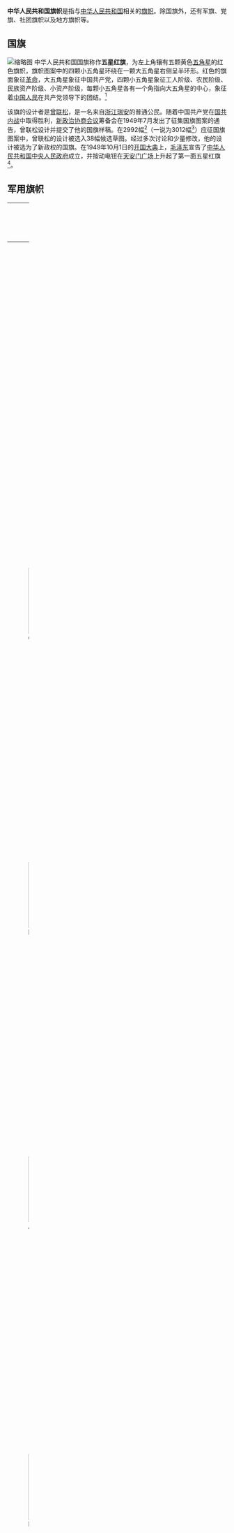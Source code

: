 {{About|中华人民共和国使用的旗帜|中国其他政权及历史上使用的旗帜|兩岸四地旗幟列表}}
'''中华人民共和国旗帜'''是指与[[中华人民共和国|中华人民共和国]]相关的[[旗帜|旗帜]]。除国旗外，还有军旗、党旗、社团旗帜以及地方旗帜等。
== 国旗 ==
{{main|中华人民共和国国旗}}
[[File:Flag_of_the_People's_Republic_of_China.svg|缩略图]]
中华人民共和国国旗称作'''五星红旗'''，为左上角镶有五颗黄色[[五角星|五角星]]的红色旗帜，旗帜图案中的四颗小五角星环绕在一颗大五角星右侧呈半环形。红色的旗面象征[[革命|革命]]，大五角星象征中国共产党，四颗小五角星象征工人阶级、农民阶级、民族资产阶级、小资产阶级，每颗小五角星各有一个角指向大五角星的中心，象征着[[中国人|中国人民]]在共产党领导下的团结。<ref>{{cite book | last = 马 | first = 全洲 | authorlink = | author2 = 周凯军 | title = 国旗·国徽·国歌的故事 | publisher = 解放军出版社 | date = 2009-04-01 | location = 北京 | pages = 1 | url = | doi = | id = | isbn = 9787506557290 }}</ref>

该旗的设计者是[[曾联松|曾联松]]，是一名来自[[浙江省|浙江]][[瑞安市|瑞安]]的普通公民。随着中国共产党在[[国共内战|国共内战]]中取得胜利，[[中国人民政治协商会议|新政治协商会议]]筹备会在1949年7月发出了征集国旗图案的通告，曾联松设计并提交了他的国旗样稿。在2992幅<ref name="peopleprcflag">{{cite news|url=http://dangshi.people.com.cn/GB/85040/9850276.html|title=全国人民踊跃参与设计 1个月内应征国旗图案达2992幅|author=陈宇|publisher=中国共产党新闻网|date=2009-08-13|accessdate=2009-11-05|archive-date=2011-02-09|archive-url=https://web.archive.org/web/20110209092035/http://dangshi.people.com.cn/GB/85040/9850276.html|dead-url=no}}</ref>（一说为3012幅<ref name="govprcflag">{{cite web|url=http://www.gov.cn/test/2005-05/24/content_18247.htm|title=中华人民共和国国旗|publisher=中国政府网|date=2005-05-24|accessdate=2009-11-08|archive-date=2009-12-08|archive-url=https://web.archive.org/web/20091208094411/http://www.gov.cn/test/2005-05/24/content_18247.htm|dead-url=no}}</ref>）应征国旗图案中，曾联松的设计被选入38幅候选草图。经过多次讨论和少量修改，他的设计被选为了新政权的国旗。在1949年10月1日的[[中华人民共和国开国大典|开国大典]]上，[[毛泽东|毛泽东]]宣告了[[中华人民共和国中央人民政府_(1949年－1954年)|中华人民共和国中央人民政府]]成立，并按动电钮在[[天安门广场|天安门广场]]上升起了第一面五星红旗<ref name="mzdtam">{{cite web|author=陈宇|title=组图：开国大典 毛泽东升起第一面五星红旗 (5)|url=http://dangshi.people.com.cn/GB/151935/163464/9840022.html|publisher=中国共产党新闻网|accessdate=2012-08-20|date=2009年8月12日|archive-date=2014-06-05|archive-url=https://web.archive.org/web/20140605051054/http://dangshi.people.com.cn/GB/151935/163464/9840022.html|dead-url=yes}}</ref>。

== 军用旗帜 ==
{{主条目|中国人民解放军军旗|中国人民武装警察部队旗}}

{| class="wikitable"  width="100%" 
|-
! width="10%"| 旗帜
! width="20%"| 名称
! width="20%"| 使用时间
! width="25%"| 图案
! width="25%"| 简介

|- align="center"
| {{ListFlag|People's Liberation Army Flag of the People's Republic of China.svg|150px|border=0}}
| [[中国人民解放军军旗|中国人民解放军军旗]]
| 1949年6月15日至今
| 旗面红地，上缀金黄色的五角星及“八一”两字<ref>{{cite web|title=中国人民解放军军旗、军徽、军歌|url=http://news.xinhuanet.com/ziliao/2004-06/23/content_1542456.htm|publisher=新华网|accessdate=2012-08-19|archive-date=2016-07-11|archive-url=https://web.archive.org/web/20160711142438/http://news.xinhuanet.com/ziliao/2004-06/23/content_1542456.htm|dead-url=no}}</ref>
| “八一”代表1927年8月1日[[南昌起义|南昌起义]]，南昌起义是中国共产党独立建设武装力量的开始<ref>{{cite web|author=《中国大百科全书·中国历史卷》|title=八一南昌起义-起义简介|url=http://81.china1840-1949.net.cn/qyjj.htm|publisher=八一南昌起义纪念馆|accessdate=2012-08-19|deadurl=yes|archiveurl=https://web.archive.org/web/20040611014112/http://81.china1840-1949.net.cn/qyjj.htm|archivedate=2004-06-11}}</ref>

|- align="center"
| [[File:Ground_Force_Flag_of_the_People's_Republic_of_China.svg|150px]]
| [[中国人民解放军军旗#军种旗帜|中国人民解放军陆军军旗]]
| 1992年9月5日至今
| 上半部分（八分之五）保持三军军旗的基本样式，下半部分（八分之三）为草绿色旗面。草绿色旗面象征大地。
| 

|- align="center"
| [[File:Naval_Ensign_of_the_People's_Republic_of_China.svg|150px]]
| [[中国人民解放军军旗#军种旗帜|中国人民解放军海军军旗]]
| 1992年9月5日至今
| 上半部分（八分之五）保持三军军旗的基本样式，下半部分（八分之三）缀三蓝两白的五道条纹。蓝白条纹象征大海和波涛
| 

|- align="center"
| [[File:Air_Force_Flag_of_the_People's_Republic_of_China.svg|150px]]
| [[中国人民解放军军旗#军种旗帜|中国人民解放军空军军旗]]
| 1992年9月5日至今
| 上半部分（八分之五）保持三军军旗的基本样式，下半部分（八分之三）为天蓝色旗面。天蓝色旗面象征天空
| 

|- align="center"
| [[File:Rocket_Force_Flag_of_the_People's_Republic_of_China.svg|150px]]
| [[中国人民解放军军旗#军种旗帜|中国人民解放军火箭军军旗]]
| 2016年7月1日至今
| 上半部分（八分之五）保持三军军旗的基本样式，下半部分（八分之三）为金黄色旗面。金黄色旗面象征导弹发射时的火焰。<ref>{{cite web|url=http://military.people.com.cn/n1/2016/0701/c1011-28516063.html|title=火箭军官兵身着新式军装亮相人民大会堂|accessdate=2016-12-13|archive-date=2020-11-04|archive-url=https://web.archive.org/web/20201104131431/http://military.people.com.cn/n1/2016/0701/c1011-28516063.html|dead-url=no}}</ref>
| 

|- align="center"
| [[File:People's_Armed_Police_Flag.svg|150px]]
| [[中国人民武装警察部队旗|中国人民武装警察部队旗]]
| 2018年1月10日至今
| 上半部分（八分之五）保持三军军旗的基本样式，下半部分（八分之三）镶嵌三个深橄榄绿条。橄榄绿条代表武警部队担负维护国家政治安全和社会稳定、[[中国人民武装警察部队海警总队|海上维权执法]]、防卫作战三类主要任务及力量构成<ref>{{cite web|url=http://www.mod.gov.cn/topnews/2018-01/10/content_4802151.htm|title=国防部新闻发言人吴谦就武警部队旗寓意答问|date=2018-01-10|publisher=[[中华人民共和国国防部|中华人民共和国国防部]]|accessdate=2019-02-15|archive-date=2020-10-04|archive-url=https://web.archive.org/web/20201004005022/http://www.mod.gov.cn/topnews/2018-01/10/content_4802151.htm|dead-url=no}}</ref>
| 

|- align="center"
| [[File:Naval_Jack_of_the_People's_Republic_of_China_(1950s).svg|150px]]
| [[中国人民解放军军旗#军种旗帜|中国人民解放军海军舰艏旗]]
| 1950年代
| 
| 1950年代的海军舰艏旗，后被废除，以八一军旗取代之。
|}

== 政党、社团旗帜 ==
{{main|中国共产党党旗党徽}}
{| class="wikitable"  width="100%" 
|-
! width="10%"| 旗帜
! width="20%"| 名称
! width="20%"| 使用时间
! width="25%"| 图案
! width="25%"| 简介

|- align="center"
| {{ListFlag|Flag of the Chinese Communist Party.svg|150px|border=0}}
| [[中国共产党党旗党徽|中国共产党党旗]]
| 1921年至今（1996年9月21日，经规范化为现版本）
| 旗面红地，上缀金黄色党徽图案
| 1921年，[[中国共产党|中国共产党]]成立。1922年，[[中共二大|中共二大]]决定加入[[共产国际|共产国际]]，各地党组织的[[党旗|党旗]]也模仿[[联共（布）|联共（布）]]制作，具体样式各不相同。1927年，[[秋收起义|秋收起义]]筹备阶段，中国共产党第一次公开自己的旗帜，旗底色为红色，中央镶黄色五角星，五星内为镰刀、锤子图案。1943年4月28日，中共中央政治局对中国共产党的党旗样式作出决定，左上角为镰刀、锤子图案，去掉了黄色五角星<ref>{{cite web|author=人民政协报|title=中国共产党党旗的衍变历程|url=http://news.xinhuanet.com/politics/2011-10/21/c_122182890.htm|publisher=新华网|accessdate=2012-08-19|archive-date=2012-03-18|archive-url=https://web.archive.org/web/20120318084834/http://news.xinhuanet.com/politics/2011-10/21/c_122182890.htm|dead-url=no}}</ref>。

|- align="center"
| [[File:Flag_of_the_Communist_Youth_League_of_China.svg|150px]]
| [[中国共产主义青年团#团旗|中国共产主义青年团团旗]]
| 1950年5月4日至今
| 旗面为红色，象征革命胜利；左上角缀黄色五角星，周围环绕黄色圆圈，象征着中国青年一代紧密团结在[[中国共产党|中国共产党]]周围。<ref>{{cite web|title=中国共产主义青年团团旗|url=http://www.gqt.org.cn/ccylmaterial/flag/200612/t20061224_12136.htm|publisher=中国共青团网|accessdate=2012-08-19|archive-date=2020-07-17|archive-url=https://web.archive.org/web/20200717080847/http://www.gqt.org.cn/ccylmaterial/flag/200612/t20061224_12136.htm|dead-url=no}}</ref>
| [[中国共产主义青年团|中国共产主义青年团]]团旗，于1950年5月3日由团中央委员会在《人民日报》公布，并于第二天出现在第31个“五四青年节”纪念活动中。<ref name="tqdq">{{cite web|author=共青团中央|title=关于团旗、队旗产生的历史回顾|url=http://www.ccyl.org.cn/695/gqt_tuanshi/gqt_ghlc/his_study/200704/t20070414_17515.htm|publisher=中国共青团网|accessdate=2012-08-19|date=2007年4月14日|archive-date=2015-09-23|archive-url=https://web.archive.org/web/20150923201234/http://www.ccyl.org.cn/695/gqt_tuanshi/gqt_ghlc/his_study/200704/t20070414_17515.htm|dead-url=no}}</ref>

|- align="center"
| [[File:中国少年先锋队队旗_(大队旗).svg|150px]]
| [[中国少年先锋队#队旗|中国少年先锋队大队旗]]
| rowspan = 2 | 1950年4月至今
| rowspan = 2 | 旗面红地，中心有黄色五角星及火炬（火炬镶黄色边，内为红色）。<br/>中队旗一端形成一个三角缺口。<br/>队旗为红色，象征革命胜利，队旗中央的五角星，代表中国共产党的领导，火炬象征光明。<br/>队旗寓意着：在中国共产党的领导下，向着光明的未来前进。
| rowspan = 2 | 1950年4月在第一届全国少年儿童工作干部大会颁布中国少年儿童队队旗。1953年6月，中国少年儿童队改名中国少年先锋队。<ref name=tqdq />队旗沿用少年儿童队队旗。队旗底色为红色，中央缀黄色五角星和火炬。<ref>{{cite web|title=中国少年先锋队队旗|url=http://61.gqt.org.cn/sxd/200905/t20090512_239907.htm|publisher=中国少年先锋队网|accessdate=2012-08-19|archive-date=2020-03-28|archive-url=https://web.archive.org/web/20200328111118/http://61.gqt.org.cn/sxd/200905/t20090512_239907.htm|dead-url=no}}</ref>

|- align="center"
| [[File:中国少年先锋队队旗_(中队旗).svg|150px]]
| [[中国少年先锋队#队旗|中国少年先锋队中队旗]]

|- align="center"
| [[File:中华民国元帅旗.svg|150px]]
| [[蓝白井字旗|中国致公党党旗]]
| 1925年10月至1950年4月
| 
| 原中华民国元帅旗，俗称蓝白井字旗。曾作为[[中国致公党|中国致公党]]党旗，1950年4月停用。
|}

== 政府机构旗帜 ==
{{main|中华人民共和国海关关旗|中国消防救援队队旗|中华人民共和国人民警察警旗}}

{| class="wikitable"  width="100%" 
|-
! width="10%"| 旗帜
! width="20%"| 名称
! width="20%"| 使用时间
! width="25%"| 图案
! width="25%"| 简介

|- align="center"
| [[File:Flag_of_the_People's_Police_of_the_People's_Republic_of_China.svg|150px]]
| [[中华人民共和国人民警察警旗|中华人民共和国人民警察警旗]]
| 2020年8月26日至今
| 由红蓝两色组成，红色为主色调，[[中华人民共和国人民警察警徽|警徽]]居旗帜左上角
| 

|- align="center"
| [[File:Flag_of_China_Fire_and_Rescue.png|150px]]
| [[中国消防救援队队旗|中国消防救援队队旗]]
| 2018年11月9日至今
| 上半部以红色为背景镶嵌中国消防救援队队徽，下半部以蓝色为背景写有中国消防救援中、英文名称。
| 

|- align="center"
| [[File:Flag_of_the_Maritime_Safety_Administration_of_the_People's_Republic_of_China.png|150px]]
| [[中华人民共和国海事局|中华人民共和国海事局局旗]]
| 2000年1月1日至今
| 蓝底，中间绘有黄色铁锚、橄榄枝图案。
| 悬挂于海事部门建筑、海事船只。

|- align="center"
| [[File:Flag_of_the_National_Immigration_Administration_of_PR_China.jpg|150px]]
| [[国家移民管理局|国家移民管理队伍队旗]]
| 2021年4月2日至今
| 上半部为红色背景，置有中国移民管理标志，下半部为蓝色长城。
| 

|- align="center"
| {{ListFlag|Flag of the Customs of the People's Republic of China.svg|150px|border=0}}
| [[中华人民共和国海关|中华人民共和国海关关旗]]
| 1953年至1966年
| 中华人民共和国国旗的右方下角加饰关徽<ref name="#1">{{Cite web |url=http://www.yuecheng.cn/templates/generalSenseList/content.aspx?nodeid=37&page=ContentPage&contentid=225445 |title=对外贸易部颁发中华人民共和国海关关徽、关旗等图案及使用规则的命令 |accessdate=2016-12-13 |archive-date=2013-07-27 |archive-url=https://archive.is/20130727092028/http://www.yuecheng.cn/templates/generalSenseList/content.aspx?nodeid=37&page=ContentPage&contentid=225445 |dead-url=yes }}</ref><ref name="#2">{{cite web|url=http://zhengzhou.customs.gov.cn/publish/portal106/tab1641/module5966/info3564.htm|title=海关关旗|access-date=2016-12-13|archive-url=https://web.archive.org/web/20120731195853/http://zhengzhou.customs.gov.cn/publish/portal106/tab1641/module5966/info3564.htm|archive-date=2012-07-31|dead-url=yes}}</ref>。
|实际上自[[文化大革命|文化大革命]]及1987年新《海关法》生效后不再使用。
|}

== 安全旗帜 ==
{| class="wikitable"  width="100%" 
|-
! width="10%"| 旗帜
! width="20%"| 名称
! width="20%"| 使用时间
! width="25%"| 图案
! width="25%"| 简介

|- align="center"
| {{ListFlag|Labor safety and health Flag of China.png|150px|border=0}}
| [[中华人民共和国人力资源和社会保障部|劳动安全卫生旗帜]]
| 1990年12月至今
| 黄底，中间为绿色劳动安全卫生标志，中心为绿十字，周围环绕的齿轮和橄榄叶。绿十字代表劳动安全卫生，齿轮象征劳动、长城和中国；右侧的橄榄叶象征和平、美满和幸福。<br/>整个图案寓意：时刻注意劳动安全卫生工作，认真贯彻“安全第一，预防为主”的方针，保障劳动者的安全健康，促进中国四个现代化建设事业的蓬勃发展。<ref>[http://mall.cnki.net/magazine/Article/LDBH199012004.htm 劳动部颁发劳动安全卫生标志] {{Wayback|url=http://mall.cnki.net/magazine/Article/LDBH199012004.htm |date=20201116045309 }}，《劳动保护》1990年第12期，中国知网</ref>
| 通常悬挂于建筑工地、企业公司，在安全生产月活动中亦使用。
|}

== 地方旗帜 ==
{{Main|中国旗帜列表}}
=== 城市 ===
除了香港、澳门两个特别行政区有区旗之外，中华人民共和国其他一些城市也曾设计过市旗。但1997年11月[[中共中央办公厅|中共中央办公厅]]、[[中华人民共和国国务院办公厅|中华人民共和国国务院办公厅]]发出《中共中央办公厅、国务院办公厅关于禁止自行制作和使用地方旗、徽的通知》后，部分城市的市旗已停止使用<ref>{{cite web |url = http://zh.wikisource.org/wiki/中共中央办公厅、国务院办公厅关于禁止自行制作和使用地方旗、徽的通知 |title = 中共中央办公厅、国务院办公厅关于禁止自行制作和使用地方旗、徽的通知 |accessdate = 2009-11-10 |date = 1997-11-18 |website = [[维基文库|维基文库]] |archive-date = 2020-11-04 |archive-url = https://web.archive.org/web/20201104073723/https://zh.wikisource.org/wiki/%E4%B8%AD%E5%85%B1%E4%B8%AD%E5%A4%AE%E5%8A%9E%E5%85%AC%E5%8E%85%E3%80%81%E5%9B%BD%E5%8A%A1%E9%99%A2%E5%8A%9E%E5%85%AC%E5%8E%85%E5%85%B3%E4%BA%8E%E7%A6%81%E6%AD%A2%E8%87%AA%E8%A1%8C%E5%88%B6%E4%BD%9C%E5%92%8C%E4%BD%BF%E7%94%A8%E5%9C%B0%E6%96%B9%E6%97%97%E3%80%81%E5%BE%BD%E7%9A%84%E9%80%9A%E7%9F%A5 |dead-url = no }}</ref>。部分城市市旗虽未明定废除，但基本不再进行官方使用。

{{Flag gallery
|File:Flag_of_the_City_of_Suzhou.png|[[江苏省|江苏省]][[苏州市市旗|苏州市市旗]]<br/>（1995－）
|File:Flag of Kaifeng, China.svg|[[河南省|河南省]][[开封市市旗|开封市市旗]]<br/>（2006－）
|File:Flag of Shangrao, China.png|[[江西省|江西省]][[上饶市市旗|上饶市市旗]]<br/>（2009－）
}}
{{Begin flag gallery}}
{{Flag entry<!-- 注释: |Image=Flag of Nanjing, China (1988–1997).svg -->|Caption=[[江苏省|江苏省]][[南京市市旗|南京市市旗]]<br/>（1988－1997）<br/>（市旗废除后[[南京|南京]]企业、学校、机关仍升挂市旗）}}
{{Flag entry|Image=Flag of Ningbo (1997).svg|Caption=[[浙江省|浙江省]][[宁波市市旗|宁波市市旗]]<br/>（1997.9.30－1997.11.12）}}
{{Flag entry|Image=Flag of the City of Harbin.svg|Caption=[[黑龙江省|黑龙江省]][[哈爾濱市市旗|哈爾濱市市旗]]<br/>（1997－1998）}}
{{end flag gallery}}

=== 特别行政区 ===
{{Main|香港特别行政区区旗|澳门特别行政区区旗}}

[[File:PRC_and_Hong_Kong_flags.jpg|缩略图]]，并列使用时国旗尺寸一般须大于区旗。]]

[[香港|香港]]和[[澳门|澳门]]两个[[特别行政区|特别行政区]]拥有自己的区旗。[[全国人民代表大会|全国人民代表大会]]相继通过了两个特别行政区区旗的规范使用方法，规定国旗和区旗同时升挂、悬挂、使用时，国旗应大于区旗，国旗应置于中心、较高或者突出的位置，以旗帜正面面向观众为基准，国旗应在右、区旗应在左；列队行进时，国旗应在区旗之前<ref name="hongkong_flag">{{cite web |url = http://www.people.com.cn/zgrdxw/faguiku/dff/F50-1060.html |title = 中华人民共和国香港特别行政区区旗区徽使用暂行办法 |author = [[全国人民代表大会香港特别行政区筹备委员会|全国人民代表大会香港特别行政区筹备委员会]] |website = 人民网 |date = 1996-08-11 |accessdate = 2009-11-19 |archive-date = 2018-10-01 |archive-url = https://web.archive.org/web/20181001185206/http://www.people.com.cn/zgrdxw/faguiku/dff/F50-1060.html |dead-url = no }}</ref><ref name="macau_flag">{{cite web |url=http://www.china.com.cn/law/flfg/txt/2006-08/08/content_7064255.htm |title=中华人民共和国澳门特别行政区区旗、区徽使用暂行办法 |website=北方网 |author=[[全国人民代表大会澳门特别行政区筹备委员会|全国人民代表大会澳门特别行政区筹备委员会]] |date=1999-01-16 |accessdate=2009-11-19 |archive-date=2018-10-03 |archive-url=https://web.archive.org/web/20181003095755/http://www.china.com.cn/law/flfg/txt/2006-08/08/content_7064255.htm |dead-url=no }}</ref>。

香港与澳门两地的区旗设计都使用了国旗图案的某些元素。香港区旗以红色为底色，色度值与国旗红相同，并且采用了5颗白色五角星<ref name="hongkong_flag" />。澳门区旗有一大四小五颗黄色五角星，与国旗的五星图案一致，象征着澳门“是中國不可分割的一部分”。<ref name="ambiente">{{cite web |url=http://www.ambiente.gov.mo/tchinese/07/lotus05/l0508.asp |title=蓮花與澳門特別行政區的區旗、區徽 |accessdate=2009-11-02 |author=楊允中 |publisher=澳門特別行政區政府環境委員會 |work=澳門蓮藝文化協會 |deadurl=yes |archiveurl=https://web.archive.org/web/20071223002632/http://www.ambiente.gov.mo/tchinese/07/lotus05/l0508.asp |archivedate=2007-12-23 }}</ref>

{{Flag gallery
|File:Flag of Hong Kong.svg|[[香港特别行政区区旗|香港特别行政区区旗]]（1997－）
|File:Flag of Macau.svg|[[澳门特别行政区区旗|澳门特别行政区区旗]]（1999－）
}}

===全国运动会体育代表团团旗===
[[中华人民共和国全国运动会|中华人民共和国全国运动会]]中各省级行政区使用的代表旗帜。
{| class="wikitable"  width="100%" 
|-
! width="10%"| 旗帜
! width="20%"| 名称
! width="20%"| 使用时间
! width="25%"| 图案
! width="25%"| 简介

|- align="center"
| [[File:Beijing_delegation's_flag_of_the_National_Games.png|150px]]
| 北京市全运会体育代表团团旗
| 至今
| 由红色的旗面和黄色的汉字“北京”组成。
| 


|- align="center"
| [[File:Tianjin_delegation's_flag_of_the_National_Games.png|150px]]
| 天津市全运会体育代表团团旗
| 至今
| 由红色的旗面和黄色的汉字“天津”组成。
| 

|- align="center"
| [[File:Hebei_delegation's_flag_of_the_National_Games.png|150px]]
| 河北省全运会体育代表团团旗
| 至今
| 由红色的旗面和黄色的汉字“河北省”组成。
| 

|- align="center"
| [[File:Shanxi_delegation's_flag_of_the_National_Games.png|150px]]
| 山西省全运会体育代表团团旗
| 至今
| 由红色的旗面和黄色的汉字“山西”组成。
| 

|- align="center"
| [[File:Inner_Mongolia_delegation's_flag_of_the_National_Games.png|150px]]
| 内蒙古自治区全运会体育代表团团旗
| 至今
| 由红色的旗面和黄色的汉蒙双语“ᠥᠪᠥᠷ ᠮᠣᠩᠭᠣᠯ  内蒙古”组成。
| 

|- align="center"
| [[File:Liaoning_delegation's_flag_of_the_National_Games.png|150px]]
| 辽宁省全运会体育代表团团旗
| 至今
| 由红黄蓝三色的旗面和黑色的汉字“遼寧省”组成。
| 

|- align="center"
| [[File:Jilin_delegation's_flag_of_the_National_Games.png|150px]]
| 吉林省全运会体育代表团团旗
| 至今
| 由红色的旗面和黄色的汉字“吉林”组成。
| 

|- align="center"
| [[File:Heilongjiang_delegation's_flag_of_the_National_Games.png|150px]]
| 黑龙江省全运会体育代表团团旗
| 至今
| 由红色的旗面和黄色的汉字“黑龍江”组成。
| 

|- align="center"
| [[File:Shanghai_delegation's_flag_of_the_National_Games.png|150px]]
| 上海市全运会体育代表团团旗
| 至今
| 由红色的旗面和黄色的汉字“上海市”组成。
| 

|- align="center"
| [[File:Jiangsu_delegation's_flag_of_the_National_Games.png|150px]]
| 江苏省全运会体育代表团团旗
| 至今
| 由红色的旗面和黄色的汉字“江苏省”组成。
| 

|- align="center"
| [[File:Zhejiang_delegation's_flag_of_the_National_Games.png|150px]]
| 浙江省全运会体育代表团团旗
| 至今
| 由红色的旗面和黄色的汉字“浙江省”组成。
| 

|- align="center"
| [[File:Anhui_delegation's_flag_of_the_National_Games.png|150px]]
| 安徽省全运会体育代表团团旗
| 至今
| 由红色的旗面和黄色的汉字“安徽”组成。
| 

|- align="center"
| [[File:Fujian_delegation's_flag_of_the_National_Games.png|150px]]
| 福建省全运会体育代表团团旗
| 至今
| 由红色的旗面和黄色的汉字“福建”组成。
| 

|- align="center"
| [[File:Jiangxi_delegation's_flag_of_the_National_Games.png|150px]]
| 江西省全运会体育代表团团旗
| 至今
| 由红色的旗面和黄色的汉字“江西省”组成。
| 

|- align="center"
| [[File:Shandong_delegation's_flag_of_the_National_Games.png|150px]]
| 山东省全运会体育代表团团旗
| 至今
| 由红色的旗面和黄色的汉字“山东省”组成。
| 

|- align="center"
| [[File:Henan_delegation's_flag_of_the_National_Games.png|150px]]
| 河南省全运会体育代表团团旗
| 至今
| 由红色的旗面和黄色的汉字“河南省”组成。
| 

|- align="center"
| [[File:Hubei_delegation's_flag_of_the_National_Games.png|150px]]
| 湖北省全运会体育代表团团旗
| 至今
| 由红色的旗面和黄色的汉字“湖北”组成。
| 

|- align="center"
| [[File:Hunan_delegation's_flag_of_the_National_Games.png|150px]]
| 湖南省全运会体育代表团团旗
| 至今
| 由红色的旗面和黄色的汉字“湖南”组成。
| 

|- align="center"
| [[File:Guangdong_delegation's_flag_of_the_National_Games.png|150px]]
| 广东省全运会体育代表团团旗
| 至今
| 由白色的旗面和红色的汉字“廣東省”组成。
| 

|- align="center"
| [[File:Guangxi_delegation's_flag_of_the_National_Games.png|150px]]
| 广西壮族自治区全运会体育代表团团旗
| 至今
| 由红色的旗面和黄色的汉字“廣西壮族自治区”组成。
| 

|- align="center"
| [[File:Hainan_delegation's_flag_of_the_National_Games.png|150px]]
| 海南省全运会体育代表团团旗
| 至今
| 由红色的旗面和黄色的汉字“海南省”组成。
| 

|- align="center"
| [[File:Chongqing_delegation's_flag_of_the_National_Games.png|150px]]
| 重庆市全运会体育代表团团旗
| 至今
| 由红色的旗面和黄色的汉字“重慶”组成。
| 

|- align="center"
| [[File:Sichuan_delegation's_flag_of_the_National_Games.png|150px]]
| 四川省全运会体育代表团团旗
| 至今
| 由红色的旗面和黄色的汉字“四川”组成。
| 

|- align="center"
| [[File:Guizhou_delegation's_flag_of_the_National_Games.png|150px]]
| 贵州省全运会体育代表团团旗
| 至今
| 由红色的旗面和白色的汉字“貴州”组成。
| 

|- align="center"
| [[File:Yunnan_delegation's_flag_of_the_National_Games.png|150px]]
| 云南省全运会体育代表团团旗
| 至今
| 由红色的旗面和黄色的汉字“雲南省”组成。
| 

|- align="center"
| [[File:Tibet_delegation's_flag_of_the_National_Games.png|150px]]
| 西藏自治区全运会体育代表团团旗
| 至今
| 由黄色的旗面和红色的汉藏双语“西藏自治区  བོད་རང་སྐྱོང་ལྗོངས།”组成。
| 

|- align="center"
| [[File:Shaanxi_delegation's_flag_of_the_National_Games.png|150px]]
| 陕西省全运会体育代表团团旗
| 至今
| 由红色的旗面和白色的汉字“陕西省”组成。
| 

|- align="center"
| [[File:Gansu_delegation's_flag_of_the_National_Games.png|150px]]
| 甘肃省全运会体育代表团团旗
| 至今
| 由黄色的旗面和红色的汉字“甘肃省”组成。
| 

|- align="center"
| [[File:Qinghai_delegation's_flag_of_the_National_Games.png|150px]]
| 青海省全运会体育代表团团旗
| 至今
| 由蓝色的旗面和白色的汉字“青海省”组成。
| 

|- align="center"
| [[File:Ningxia_delegation's_flag_of_the_National_Games.png|150px]]
| 宁夏回族自治区全运会体育代表团团旗
| 至今
| 由红色的旗面和黄色的汉字“宁夏回族自治区”组成。
| 

|- align="center"
| [[File:Xinjiang_delegation's_flag_of_the_National_Games.png|150px]]
| 新疆维吾尔自治区全运会体育代表团团旗
| 至今
| 由红色的旗面和白色的汉维双语“شىنجاڭ ئۇيغۇر ئاپتونوم رايونى  新疆维吾尔自治区”组成。
|
|}

== 类似旗帜与标志 ==
五星红旗的颜色、布局及内涵与[[蘇聯国旗|蘇聯国旗]]相仿，五角星为[[社会主义国家|社会主义国家]]（如-{zh-hans:[[朝鲜|朝鲜]]; zh-hant:北韓;}-、[[越南|越南]]等）常用标志{{notetag|古巴虽为社会主义国家，但[[古巴国旗|古巴国旗]]自1902年启用，其白色五角星象征独立，并非因实行社会主义而采取五角星图案。}}。但苏联和朝鲜国旗的长宽比例为2:1<ref>{{cite book | language = lv, ru | last = Strods | first = Evalds | authorlink = | author2 =Regina Jozauska | author3 =Andris Nikolajevs | title = PSRS ģerboņi un karogi | title_zh = 苏联国旗和国徽 | publisher = Avots | date = 1987 | location = Rīga, Latvijas PSR | pages = 12 | url = | doi = | id = | isbn = }}</ref>，中华人民共和国和越南国旗采取3:2比例<ref>{{cite web|title=中华人民共和国国旗法|url=https://zh.wikisource.org/wiki/%E4%B8%AD%E5%8D%8E%E4%BA%BA%E6%B0%91%E5%85%B1%E5%92%8C%E5%9B%BD%E5%9B%BD%E6%97%97%E6%B3%95|accessdate=2016-11-15|language=zh|quote=《国旗制法说明》（一）|archive-date=2016-10-09|archive-url=https://web.archive.org/web/20161009151317/https://zh.wikisource.org/wiki/%E4%B8%AD%E5%8D%8E%E4%BA%BA%E6%B0%91%E5%85%B1%E5%92%8C%E5%9B%BD%E5%9B%BD%E6%97%97%E6%B3%95|dead-url=no}}</ref>。[[李光耀|李光耀]]在其回忆录中称，[[新加坡国旗|新加坡国旗]]的五角星是为了照顾[[新加坡华人|华人]]民众希望效仿中华人民共和国国旗，在国旗上加五颗五角星<ref>{{cite book |author = 李光耀 |authorlink = 李光耀 |title = The Singapore Story: Memoirs of Lee Kuan Yew |location = Singapore |publisher = Times Editions |pages= 342–343 |isbn = 978-981-204-983-4|date=1998}}</ref>，惟代表意義略有不同{{notetag|新加坡国旗五颗五角星代表了国家的五大理想：[[民主|民主]]、[[和平|和平]]、[[進步主義|進步]]、[[公正|公正]]、[[平等|平等]]<ref name="rules">{{cite web |url=http://app.www.sg/data/usermedia/documents/Singapore_Arms_And_Flag_And_National_Anthem_Rules.pdf |format=PDF |archiveurl=https://www.webcitation.org/5r7lKWdGk?url=http://app.www.sg/data/usermedia/documents/Singapore_Arms_And_Flag_And_National_Anthem_Rules.pdf |archivedate=2010-07-10 |title=《新加坡国徽、国旗、国歌法》 (Cap. 296, R 1, 2004 Rev. Ed. |accessdate=2009-11-19 |year=2004 |publisher=Government of Singapore |deadurl=yes }} as amended by [http://app.www.sg/data/usermedia/documents/Singapore_Arms_and_Flag_and_Nation_Anthem(Amendment)Rules2007.pdf Singapore Arms and Flag and National Anthem (Amendment) Rules 2007] {{Wayback|url=http://app.www.sg/data/usermedia/documents/Singapore_Arms_and_Flag_and_Nation_Anthem(Amendment)Rules2007.pdf |date=20100703004905 }} (S 377/2007)</ref>。}}。<ref>{{cite book|last=Lee|first=Kuan Yew|authorlink=李光耀|title=The Singapore Story: Memoirs of Lee Kuan Yew|url=https://archive.org/details/singaporestoryme00leek|location=新加坡|publisher=Times Editions|year=1998|isbn=9812049835 |pages=[https://archive.org/details/singaporestoryme00leek/page/342 342]–343}}</ref>
{{Flag gallery
|File:Flag of the Soviet Union.svg|[[苏联国旗|苏联国旗]]
|File:Flag of North Korea.svg|[[朝鲜国旗|朝鲜国旗]]
|File:Flag of Vietnam.svg|[[越南国旗|越南国旗]]
|File:Flag of Singapore.svg|[[新加坡国旗|新加坡国旗]]<ref>{{cite web |url=http://www.contactsingapore.sg/home/index.php/eng/content/download/2582/15510/version/1/file/Synergy_Sep,Oct09_Low-Res+(FINAL).pdf |title=National Pride |accessdate=2009-12-15 |date=2009 |format=PDF |work=Synergy (Sept and Oct 2009) |publisher=Contact Singapore |language=英语 }}{{Dead link|date=2020年2月 |bot=InternetArchiveBot |fix-attempted=yes }}</ref>
}}
[[中国红十字基金会|中国红十字基金会]]会标的整体造型也与五星红旗相似<ref>{{cite web|author =[[中国红十字基金会|中国红十字基金会]]|title =中国红十字基金会-关于我们|url =http://www.crcf.org.cn/gb/jianjie/jjindex.asp|publisher =中国红基会|accessdate =2012-08-20|deadurl =yes|archiveurl =https://web.archive.org/web/20120904064904/http://www.crcf.org.cn/gb/jianjie/jjindex.asp|archivedate =2012-09-04}}</ref>。[[中华人民共和国海关总署|中华人民共和国海关]]使用的关旗为中华人民共和国国旗的右方下角加饰关徽的旗帜<ref name="#1"/><ref name="#2"/>。[[輪船招商局|中国人民轮船总公司]]曾使用在中华人民共和国国旗上添加原招商局旗上水波纹的旗帜<ref>{{cite web|url=http://www.cmhk.com/n13/n24/c13615/content.html|title=招商局与新中国（14）:招商局历史上的一面公司旗|deadurl=yes|archiveurl=https://web.archive.org/web/20140808063547/http://www.cmhk.com/n13/n24/c13615/content.html|archivedate=2014-08-08|accessdate=2016-12-13}}</ref>。
{{Flag gallery
|File:Flag of the Customs of the People's Republic of China.svg|[[中华人民共和国海关总署|中华人民共和国海关]]关旗
|File:Flag of the People's Navigation Company of China.svg|[[輪船招商局|中国人民轮船总公司]]旗
}}

== 注释 ==
{{NoteFoot}}

== 参考文献 ==
{{Reflist|30em}}

== 參見 ==
{{Portal box|纹章及旗帜|中华人民共和国|香港|澳門}}
* [[中華民國旗幟列表|中華民國旗幟列表]]
* [[臺灣旗幟列表|臺灣旗幟列表]]
* [[中华人民共和国国旗|中华人民共和国国旗]]
* [[中华人民共和国国旗法|中华人民共和国国旗法]]
* [[香港旗幟列表|香港旗幟列表]]
* [[澳門旗幟列表|澳門旗幟列表]]
* [[兩岸四地旗幟列表|兩岸四地旗幟列表]]
* [[臺灣國旗|臺灣國旗]]

{{-}}
{{中華人民共和國國家主權象徵}}
{{旗幟列表}}

[[Category:中华人民共和国旗帜|]]
[[Category:旗帜列表|China, PR]]
[[Category:中华人民共和国列表|Category:中华人民共和国列表]]